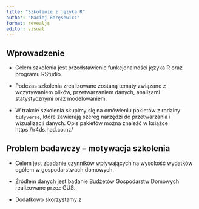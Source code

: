 ```yaml
---
title: "Szkolenie z języka R"
author: "Maciej Beręsewicz"
format: revealjs
editor: visual
---
```


## Wprowadzenie

-   Celem szkolenia jest przedstawienie funkcjonalności języka R oraz programu RStudio.

-   Podczas szkolenia zrealizowane zostaną tematy związane z wczytywaniem plików, przetwarzaniem danych, analizami statystycznymi oraz modelowaniem.

-   W trakcie szkolenia skupimy się na omówieniu pakietów z rodziny `tidyverse`, które zawierają szereg narzędzi do przetwarzania i wizualizacji danych. Opis pakietów można znaleźć w książce https://r4ds.had.co.nz/

## Problem badawczy -- motywacja szkolenia

-   Celem jest zbadanie czynników wpływających na wysokość wydatków ogółem w gospodarstwach domowych.

-   Źródłem danych jest badanie Budżetów Gospodarstw Domowych realizowane przez GUS.

-   Dodatkowo skorzystamy z
